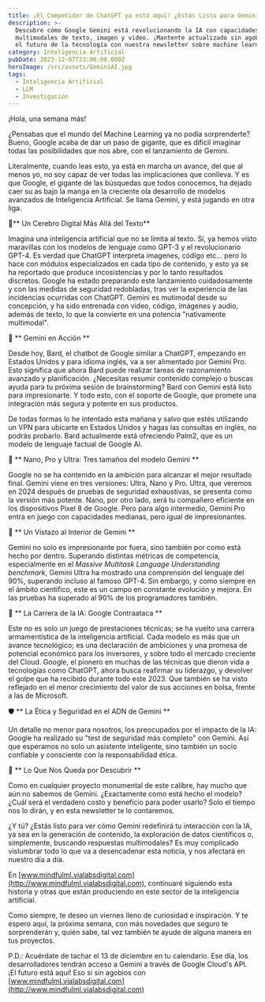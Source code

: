```yaml
---
title: ¡El Competidor de ChatGPT ya está aquí! ¿Estás Listo para Gemini?
description: >-
  Descubre cómo Google Gemini está revolucionando la IA con capacidades
  multimodales de texto, imagen y video. ¡Mantente actualizado sin agobios sobre
  el futuro de la tecnología con nuestra newsletter sobre machine learning y AI!
category: Inteligencia Artificial
pubDate: 2023-12-07T23:00:00.000Z
heroImage: /src/assets/GeminiAI.jpg
tags:
  - Inteligencia Artificial
  - LLM
  - Investigación
---
```


¡Hola, una semana más!

¿Pensabas que el mundo del Machine Learning ya no podía sorprenderte? Bueno, Google acaba de dar un paso de gigante, que es dificil imaginar todas las posibilidades que nos abre, con el lanzamiento de Gemini.

Literalmente, cuando leas esto, ya está en marcha un avance, del que al menos yo, no soy capaz de ver todas las implicaciones que conlleva. Y es que Google, el gigante de las búsquedas que todos conocemos, ha dejado caer su as bajo la manga en la creciente ola desarrollo de modelos avanzados de Inteligencia Artificial. Se llama Gemini, y está jugando en otra liga.

🧠\*\* Un Cerebro Digital Más Allá del Texto\*\*

Imagina una inteligencia artificial que no se limita al texto. Sí, ya hemos visto maravillas con los modelos de lenguaje como GPT-3 y el revolucionario GPT-4. Es verdad que ChatGPT interpreta imagenes, código etc... pero lo hace con módulos especializados en cada tipo de contenido, y esto ya se ha reportado que produce incosistencias y por lo tanto resultados discretos. Google ha estado preparando este lanzamiento cuidadosamente y con las medidas de seguridad redobladas, tras ver la experiencia de las incidencias ocurridas con ChatGPT.
Gemini es mutimodal desde su concepción, y ha sido entrenada con video, código, imágenes y audio, además de texto, lo que la convierte en una potencia "nativamente multimodal".

🚀 \*\* Gemini en Acción \*\*

Desde hoy, Bard, el chatbot de Google similar a ChatGPT, empezando en Estados Unidos y para idioma inglés, va a ser alimentado por Gemini Pro. Esto significa que ahora Bard puede realizar tareas de razonamiento avanzado y planificación. ¿Necesitas resumir contenido complejo o buscas ayuda para tu próxima sesión de brainstorming? Bard con Gemini está listo para impresionarte. Y todo esto, con el soporte de Google, que promete una integración más segura y potente en sus productos.

De todas formas lo he intentado esta mañana y salvo que estés utilizando un VPN para ubicarte en Estados Unidos y hagas las consultas en inglés, no podrás probarlo. Bard actualmente está ofreciendo Palm2, que es un modelo de lenguaje factual de Google AI.

🌠 \*\* Nano, Pro y Ultra: Tres tamaños del modelo Gemini \*\*

Google no se ha contenido en la ambición para alcanzar el mejor resultado final. Gemini viene en tres versiones: Ultra, Nano y Pro. Ultra, que veremos en 2024 después de pruebas de seguridad exhaustivas, se presenta como la versión más potente. Nano, por otro lado, será tu compañero eficiente en los dispositivos Pixel 8 de Google. Pero para algo intermedio, Gemini Pro entra en juego con capacidades medianas, pero igual de impresionantes.

🔬 \*\* Un Vistazo al Interior de Gemini \*\*

Gemini no solo es impresionante por fuera, sino también por como está hecho por dentro. Superando distintas métricas de competencia, especialmente en el *Massive Multitask Language Understanding benchmark*, Gemini Ultra ha mostrado una comprensión del lenguaje del 90%, superando incluso al famoso GPT-4. Sin embargo, y como siempre en el ámbito científico, este es un campo en constante evolución y mejora. En las pruebas ha superado al 90% de los programadores también.

🌌 \*\* La Carrera de la IA: Google Contraataca \*\*

Este no es solo un juego de prestaciones técnicas; se ha vuelto una carrera armamentística de la inteligencia artificial. Cada modelo es más que un avance tecnológico; es una declaración de ambiciones y una promesa de potencial económico para los inversores, y sobre todo el mercado creciente del Cloud. Google, el pionero en muchas de las técnicas que dieron vida a tecnologías como ChatGPT, ahora busca reafirmar su liderazgo, y devolver el golpe que ha recibido durante todo este 2023. Que también se ha visto reflejado en el menor crecimiento del valor de sus acciones en bolsa, frente a las de Microsoft.

🛡️ \*\* La Ética y Seguridad en el ADN de Gemini \*\*

Un detalle no menor para nosotros, los preocupados por el impacto de la IA: Google ha realizado su "test de seguridad más completo" con Gemini. Así que esperamos no solo un asistente inteligente, sino también un socio confiable y consciente con la responsabilidad ética.

👀 \*\* Lo Que Nos Queda por Descubrir \*\*

Como en cualquier proyecto monumental de este calibre, hay mucho que aún no sabemos de Gemini. ¿Exactamente como está hecho el modelo? ¿Cuál será el verdadero costo y beneficio para poder usarlo? Solo el tiempo nos lo dirán, y en esta newsletter te lo contaremos.

¿Y tú? ¿Estás listo para ver cómo Gemini redefinirá tu interacción con la IA, ya sea en la generación de contenido, la exploración de datos científicos o, simplemente, buscando respuestas multimodales? Es muy complicado vislumbrar todo lo que va a desencadenar esta noticia, y nos afectará en nuestro día a día.

En [www.mindfulml.vialabsdigital.com](http://www.mindfulml.vialabsdigital.com), continuaré siguiendo esta historia y otras que están produciendo en este sector de la inteligencia artificial.

Como siempre, te deseo un viernes lleno de curiosidad e inspiración. Y te espero aquí, la próxima semana, con más novedades que seguro te sorprenderán y, quién sabe, tal vez también te ayude de alguna manera en tus proyectos.

P.D.: Acuérdate de tachar el 13 de diciembre en tu calendario. Ese día, los desarrolladores tendrán acceso a Gemini a través de Google Cloud's API. ¡El futuro está aquí! Eso si sin agobios con [www.mindfulml.vialabsdigital.com](http://www.mindfulml.vialabsdigital.com)

